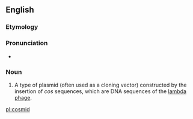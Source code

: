 ==English==

===Etymology===
{{blend|cos|plasmid|lang=en}}

===Pronunciation===
* {{a|US}} {{IPA|ˈkɑzmɪd|lang=en}}

===Noun===
{{en-noun}}
{{wikipedia}}

# {{context|genetics|lang=en}} A type of plasmid (often used as a cloning vector) constructed by the insertion of ''cos'' sequences, which are DNA sequences of the [[lambda phage]].

[[pl:cosmid]]